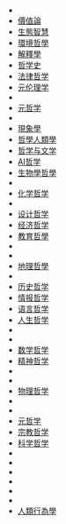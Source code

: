 {{div col|2}}
* {{le|农业哲学|Agricultural philosophy}}
* [[價值論|價值論]]
* [[生態智慧|生態智慧]]
* [[環境哲學|環境哲學]]
* [[解釋學|解釋學]]
* [[哲学史|哲学史]]
* [[法律哲学|法律哲学]]
* [[元伦理学|元伦理学]]
* {{le|元逻辑学|Metalogic}}
* [[元哲学|元哲学]]
* {{le|神经哲学|Neurophilosophy}}
* [[現象學|現象學]]
* [[哲學人類學|哲學人類學]]
* [[哲学与文学|哲学与文学]]
* [[人工智能的哲学|AI哲学]]
* [[生物學哲學|生物學哲學]]
* {{le|商业哲学|Philosophy_of_business}}
* [[化学哲学|化学哲学]]
* {{le|版权哲学|Philosophy_of_music}}
* [[设计哲学|设计哲学]]
* [[经济哲学|经济哲学]]
* [[教育哲學|教育哲學]]
* {{le|工程学哲学|Philosophy_of_engineering}}
* {{le|电影哲学|Philosophy_of_film}}
* [[地理哲學|地理哲學]]
* {{le|医疗哲学|Philosophy of healthcare}}
* [[历史哲学|历史哲学]]
* [[情报哲学|情报哲学]]
* [[语言哲学|语言哲学]]
* [[人生哲学|人生哲学]]
* {{le|逻辑哲学|Philosophy of logic}}
* {{le|爱情哲学|Philosophy of love}}
* [[数学哲学|数学哲学]]
* [[精神哲学|精神哲学]]
* {{le|音乐哲学|Philosophy_of_music}}
* {{le|感知哲学|Philosophy of perception}}
* [[物理哲学|物理哲学]]
* {{le|概率哲学|Philosophy of probability}}
* {{le|音乐哲学|Philosophy_of_music}}
* [[元哲学|元哲学]]
* [[宗教哲学|宗教哲学]]
* [[科学哲学|科学哲学]]
* {{le|性哲学|Philosophy_of_sex}}
* {{le|社会科学的哲学|Philosophy_of_social_science}}
* {{le|时空的哲学|Philosophy_of_space_and_time}}
* {{le|统计哲学|Philosophy of statistics}}
* {{le|技术哲学|Philosophy_of_technology}}
* {{le|战争哲学|Philosophy_of_war}}
* [[人類行為學|人類行為學]]
{{div col end}}

[[Category:哲学主题|{{PAGENAME}}]]